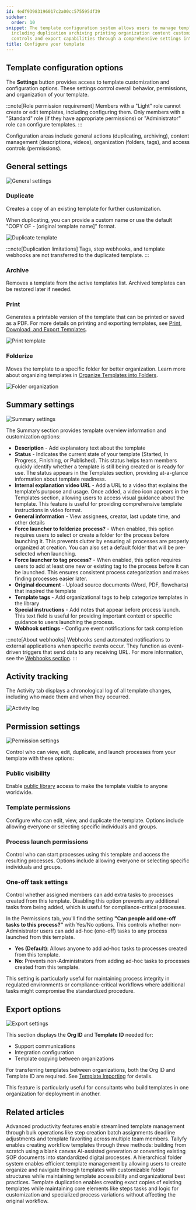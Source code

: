 ```yaml
---
id: 4edf93983196017c2a00cc575595df39
sidebar:
  order: 10
snippet: The template configuration system allows users to manage template settings
  including duplication archiving printing organization content customization permission
  controls and export capabilities through a comprehensive settings interface.
title: Configure your template
---
```


## Template configuration options

The **Settings** button provides access to template customization and configuration options. These settings control overall behavior, permissions, and organization of your template.

:::note[Role permission requirement]
Members with a "Light" role cannot create or edit templates, including configuring them. Only members with a "Standard" role (if they have appropriate permissions) or "Administrator" role can configure templates.
:::

Configuration areas include general actions (duplicating, archiving), content management (descriptions, videos), organization (folders, tags), and access controls (permissions).

## General settings

![General settings](https://screenshots.tallyfy.com/tallyfy%2Fpro%2Fdesktop-light-configure-template-general-settings.png)

### Duplicate

Creates a copy of an existing template for further customization.

When duplicating, you can provide a custom name or use the default "COPY OF - [original template name]" format.

![Duplicate template](https://screenshots.tallyfy.com/tallyfy%2Fpro%2Fdesktop-light-configure-template-duplicate.png)

:::note[Duplication limitations]
Tags, step webhooks, and template webhooks are not transferred to the duplicated template.
:::

### Archive

Removes a template from the active templates list. Archived templates can be restored later if needed.

### Print

Generates a printable version of the template that can be printed or saved as a PDF. For more details on printing and exporting templates, see [Print, Download, and Export Templates](/products/pro/documenting/templates/print-download-export-templates/).

![Print template](https://screenshots.tallyfy.com/tallyfy%2Fpro%2Fdesktop-light-configure-template-print.png)

### Folderize

Moves the template to a specific folder for better organization. Learn more about organizing templates in [Organize Templates into Folders](/products/pro/documenting/templates/organize-templates-into-folders/).

![Folder organization](https://screenshots.tallyfy.com/tallyfy%2Fpro%2Fdesktop-light-configure-template-folder.png)

## Summary settings

![Summary settings](https://screenshots.tallyfy.com/tallyfy%2Fpro%2Fdesktop-light-configure-template-summary.png)

The Summary section provides template overview information and customization options:

* **Description** - Add explanatory text about the template
* **Status** - Indicates the current state of your template (Started, In Progress, Finishing, or Published). This status helps team members quickly identify whether a template is still being created or is ready for use. The status appears in the Templates section, providing at-a-glance information about template readiness.
* **Internal explanation video URL** - Add a URL to a video that explains the template's purpose and usage. Once added, a video icon appears in the Templates section, allowing users to access visual guidance about the template. This feature is useful for providing comprehensive template instructions in video format.
* **General information** - View assignees, creator, last update time, and other details
* **Force launcher to folderize process?** - When enabled, this option requires users to select or create a folder for the process before launching it. This prevents clutter by ensuring all processes are properly organized at creation. You can also set a default folder that will be pre-selected when launching.
* **Force launcher to tag process?** - When enabled, this option requires users to add at least one new or existing tag to the process before it can be launched. This ensures consistent process categorization and makes finding processes easier later.
* **Original document** - Upload source documents (Word, PDF, flowcharts) that inspired the template
* **Template tags** - Add organizational tags to help categorize templates in the library
* **Special instructions** - Add notes that appear before process launch. This text field is useful for providing important context or specific guidance to users launching the process.
* **Webhook settings** - Configure event notifications for task completion

:::note[About webhooks]
Webhooks send automated notifications to external applications when specific events occur. They function as event-driven triggers that send data to any receiving URL. For more information, see the [Webhooks section](/products/pro/integrations/webhooks/).
:::

## Activity tracking

The Activity tab displays a chronological log of all template changes, including who made them and when they occurred.

![Activity log](https://screenshots.tallyfy.com/tallyfy%2Fpro%2Fdesktop-light-configure-template-activity.png)

## Permission settings

![Permission settings](https://screenshots.tallyfy.com/tallyfy%2Fpro%2Fdesktop-light-configure-template-permissions.png)

Control who can view, edit, duplicate, and launch processes from your template with these options:

### Public visibility

Enable [public library](/products/pro/documenting/templates/how-to-make-my-tallyfy-template-public/) access to make the template visible to anyone worldwide.

### Template permissions

Configure who can edit, view, and duplicate the template. Options include allowing everyone or selecting specific individuals and groups.

### Process launch permissions

Control who can start processes using this template and access the resulting processes. Options include allowing everyone or selecting specific individuals and groups.

### One-off task settings

Control whether assigned members can add extra tasks to processes created from this template. Disabling this option prevents any additional tasks from being added, which is useful for compliance-critical processes.

In the Permissions tab, you'll find the setting **"Can people add one-off tasks to this process?"** with Yes/No options. This controls whether non-Administrator users can add ad-hoc (one-off) tasks to any process launched from this template.

- **Yes (Default)**: Allows anyone to add ad-hoc tasks to processes created from this template.
- **No**: Prevents non-Administrators from adding ad-hoc tasks to processes created from this template.

This setting is particularly useful for maintaining process integrity in regulated environments or compliance-critical workflows where additional tasks might compromise the standardized procedure.

## Export options

![Export settings](https://screenshots.tallyfy.com/tallyfy%2Fpro%2Fdesktop-light-configure-template-tools.png)

This section displays the **Org ID** and **Template ID** needed for:
* Support communications
* Integration configuration
* Template copying between organizations

For transferring templates between organizations, both the Org ID and Template ID are required. See [Template Importing](/products/pro/documenting/templates/import-feature/) for details.

This feature is particularly useful for consultants who build templates in one organization for deployment in another.


## Related articles
<CardGrid>
<LinkTitleCard header="<b>Templates > Template Tools</b>" href="/products/pro/documenting/templates/how-can-power-tools-enhance-my-tallyfy-experience/" > Advanced productivity features enable streamlined template management through bulk operations like step creation batch assignments deadline adjustments and template favoriting across multiple team members. </LinkTitleCard>
<LinkTitleCard header="<b>Templates > Create a template</b>" href="/products/pro/documenting/templates/create-template/" > Tallyfy enables creating workflow templates through three methods: building from scratch using a blank canvas AI-assisted generation or converting existing SOP documents into standardized digital processes. </LinkTitleCard>
<LinkTitleCard header="<b>Templates > Organize templates into folders</b>" href="/products/pro/documenting/templates/organize-templates-into-folders/" > A hierarchical folder system enables efficient template management by allowing users to create organize and navigate through templates with customizable folder structures while maintaining template accessibility and organizational best practices. </LinkTitleCard>
<LinkTitleCard header="<b>Templates > Duplicate a template</b>" href="/products/pro/documenting/templates/how-do-i-duplicate-a-template-on-tallyfy/" > Template duplication enables creating exact copies of existing templates while maintaining core elements like steps tasks and logic for customization and specialized process variations without affecting the original workflow. </LinkTitleCard>
</CardGrid>